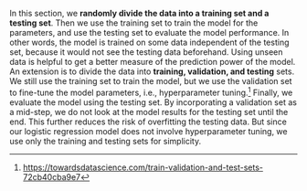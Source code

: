 In this section, we **randomly divide the data into a training set and a testing set**. Then we use the training set to train the model for the parameters, and use the testing set to evaluate the model performance. In other words, the model is trained on some data independent of the testing set, because it would not see the testing data beforehand. Using unseen data is helpful to get a better measure of the prediction power of the model. An extension is to divide the data into **training, validation, and testing** sets. We still use the training set to train the model, but we use the validation set to fine-tune the model parameters, i.e., hyperparameter tuning.^[<https://towardsdatascience.com/train-validation-and-test-sets-72cb40cba9e7>] Finally, we evaluate the model using the testing set. By incorporating a validation set as a mid-step, we do not look at the model results for the testing set until the end. This further reduces the risk of overfitting the testing data. But since our logistic regression model does not involve hyperparameter tuning, we use only the training and testing sets for simplicity.  
